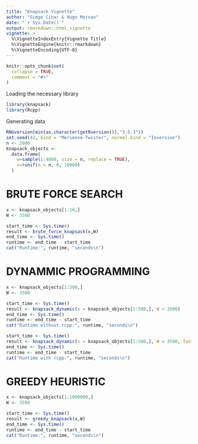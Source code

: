 ```yaml
---
title: "Knapsack Vignette"
author: "Simge Cinar & Hugo Morvan"
date: "`r Sys.Date()`"
output: rmarkdown::html_vignette
vignette: >
  %\VignetteIndexEntry{Vignette Title}
  %\VignetteEngine{knitr::rmarkdown}
  %\VignetteEncoding{UTF-8}
---
```


```r
knitr::opts_chunk$set(
  collapse = TRUE,
  comment = "#>"
)
```

Loading the necessary library
```r
library(knapsack)
library(Rcpp)
```

Generating data
```r
RNGversion(min(as.character(getRversion()),"3.5.3"))
set.seed(42, kind = "Mersenne-Twister", normal.kind = "Inversion")
n <- 2000
knapsack_objects <-
  data.frame(
    w=sample(1:4000, size = n, replace = TRUE),
    v=runif(n = n, 0, 10000)
  )
```

# BRUTE FORCE SEARCH

```r
x <- knapsack_objects[1:16,]
W <- 3500
```

```r
start_time <- Sys.time()
result <- brute_force_knapsack(x,W)
end_time <- Sys.time()
runtime <- end_time - start_time
cat("Runtime:", runtime, "seconds\n")
```

# DYNAMMIC PROGRAMMING

```r
x <- knapsack_objects[1:500,]
W <- 3500
```

```r
start_time <- Sys.time()
result <- knapsack_dynamic(x = knapsack_objects[1:500,], W = 3500)
end_time <- Sys.time()
runtime <- end_time - start_time
cat("Runtime without rcpp:", runtime, "seconds\n")
```

```r
start_time <- Sys.time()
result <- knapsack_dynamic(x = knapsack_objects[1:500,], W = 3500, fast = TRUE)
end_time <- Sys.time()
runtime <- end_time - start_time
cat("Runtime with rcpp:", runtime, "seconds\n")
```

# GREEDY HEURISTIC

```r
x <- knapsack_objects[1:1000000,]
W <- 3500
```

```r
start_time <- Sys.time()
result <- greedy_knapsack(x,W)
end_time <- Sys.time()
runtime <- end_time - start_time
cat("Runtime:", runtime, "seconds\n")
```




